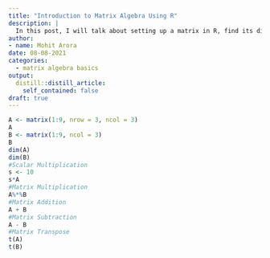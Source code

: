 ```yaml
---
title: "Introduction to Matrix Algebra Using R"
description: |
  In this post, I will talk about setting up a matrix in R, find its dimensions (number of rows and columns) and discuss elementary operations on matrices (addition, subtraction, multiplication and transpose).
author:
- name: Mohit Arora
date: 08-08-2021
categories:
  - matrix algebra basics
output:
  distill::distill_article:
    self_contained: false
draft: true
---
```



```r
A <- matrix(1:9, nrow = 3, ncol = 3)
A
B <- matrix(1:9, ncol = 3)
B
dim(A)
dim(B)
#Scalar Multiplication
s <- 10
s*A
#Matrix Multiplication
A%*%B
#Matrix Addition
A + B
#Matrix Subtraction
A - B
#Matrix Transpose
t(A)
t(B)
```




